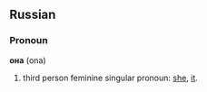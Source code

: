 ==Russian==
===Pronoun===
'''она''' (ona)

# third person feminine singular pronoun: [[she]], [[it]].